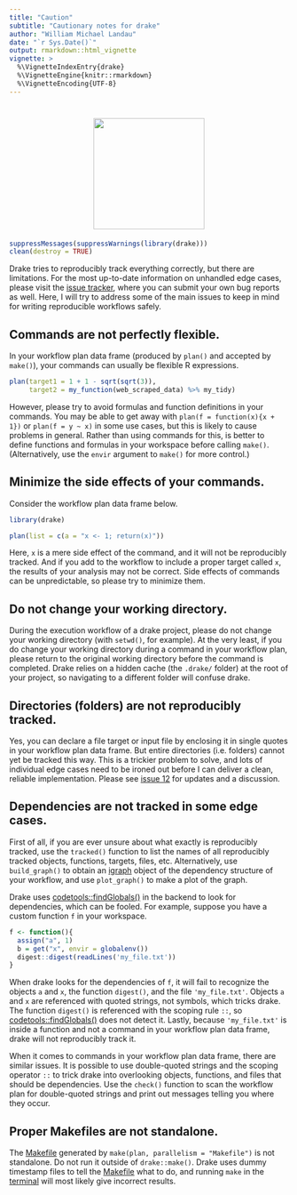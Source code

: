 ```yaml
---
title: "Caution"
subtitle: "Cautionary notes for drake"
author: "William Michael Landau"
date: "`r Sys.Date()`"
output: rmarkdown::html_vignette
vignette: >
  %\VignetteIndexEntry{drake}
  %\VignetteEngine{knitr::rmarkdown}
  %\VignetteEncoding{UTF-8}
---
```


<h1 align="center">
  <img width="200" src="../inst/logo.png" alt="" style = "border: none">
</h1>

```r
suppressMessages(suppressWarnings(library(drake)))
clean(destroy = TRUE)
```

Drake tries to reproducibly track everything correctly, but there are limitations. For the most up-to-date information on unhandled edge cases, please visit the [issue tracker](https://github.com/wlandau-lilly/drake/issues), where you can submit your own bug reports as well. Here, I will try to address some of the main issues to keep in mind for writing reproducible workflows safely.

## Commands are not perfectly flexible.

In your workflow plan data frame (produced by `plan()` and accepted by `make()`), your commands can usually be flexible R expressions.

```r
plan(target1 = 1 + 1 - sqrt(sqrt(3)), 
     target2 = my_function(web_scraped_data) %>% my_tidy)
```

However, please try to avoid formulas and function definitions in your commands. You may be able to get away with `plan(f = function(x){x + 1})` or `plan(f = y ~ x)` in some use cases, but this is likely to cause problems in general. Rather than using commands for this, is better to define functions and formulas in your workspace before calling `make()`. (Alternatively, use the `envir` argument to `make()` for more control.)

## Minimize the side effects of your commands.

Consider the workflow plan data frame below.

```r
library(drake)
```

```r
plan(list = c(a = "x <- 1; return(x)"))
```

Here, `x` is a mere side effect of the command, and it will not be reproducibly tracked. And if you add to the workflow to include a proper target called `x`, the results of your analysis may not be correct. Side effects of commands can be unpredictable, so please try to minimize them.


## Do not change your working directory.

During the execution workflow of a drake project, please do not change your working directory (with `setwd()`, for example). At the very least, if you do change your working directory during a command in your workflow plan, please return to the original working directory before the command is completed. Drake relies on a hidden cache (the `.drake/` folder) at the root of your project, so navigating to a different folder will confuse drake.

## Directories (folders) are not reproducibly tracked.

Yes, you can declare a file target or input file by enclosing it in single quotes in your workflow plan data frame. But entire directories (i.e. folders) cannot yet be tracked this way. This is a trickier problem to solve, and lots of individual edge cases need to be ironed out before I can deliver a clean, reliable implementation. Please see [issue 12](https://github.com/wlandau-lilly/drake/issues/12) for updates and a discussion.

## Dependencies are not tracked in some edge cases.

First of all, if you are ever unsure about what exactly is reproducibly tracked, use the `tracked()` function to list the names of all reproducibly tracked objects, functions, targets, files, etc. Alternatively, use `build_graph()` to obtain an [igraph](http://igraph.org/) object of the dependency structure of your workflow, and use `plot_graph()` to make a plot of the graph. 

Drake uses [codetools::findGlobals()](https://cran.r-project.org/package=codetools) in the backend to look for dependencies, which can be fooled. For example, suppose you have a custom function `f` in your workspace.

```r
f <- function(){
  assign("a", 1)
  b = get("x", envir = globalenv())
  digest::digest(readLines('my_file.txt'))
}
```

When drake looks for the dependencies of `f`, it will fail to recognize the objects `a` and `x`, the function `digest()`, and the file `'my_file.txt'`. Objects `a` and `x` are referenced with quoted strings, not symbols, which tricks drake. The function `digest()` is referenced with the scoping rule `::`, so [codetools::findGlobals()](https://cran.r-project.org/package=codetools) does not detect it. Lastly, because `'my_file.txt'` is inside a function and not a command in your workflow plan data frame, drake will not reproducibly track it.

When it comes to commands in your workflow plan data frame, there are similar issues. It is possible to use double-quoted strings and the scoping operator `::` to trick drake into overlooking objects, functions, and files that should be dependencies. Use the `check()` function to scan the workflow plan for double-quoted strings and print out messages telling you where they occur.

## Proper Makefiles are not standalone.

The [Makefile](http://kbroman.org/minimal_make/) generated by `make(plan, parallelism = "Makefile")` is not standalone. Do not run it outside of `drake::make()`. Drake uses dummy timestamp files to tell the [Makefile](http://kbroman.org/minimal_make/) what to do, and running `make` in the [terminal](https://www.howtogeek.com/140679/beginner-geek-how-to-start-using-the-linux-terminal/) will most likely give incorrect results.

